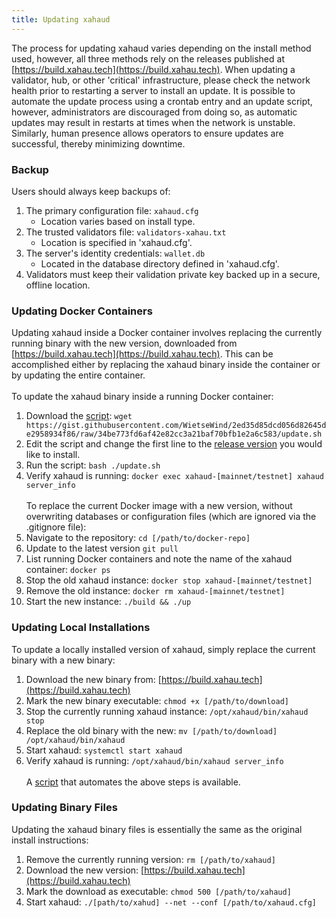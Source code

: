 ```yaml
---
title: Updating xahaud
---
```

The process for updating xahaud varies depending on the install method used, however, all three methods rely on the releases published at [https://build.xahau.tech](https://build.xahau.tech). When updating a validator, hub, or other 'critical' infrastructure, please check the network health prior to restarting a server to install an update. It is possible to automate the update process using a crontab entry and an update script, however, administrators are discouraged from doing so, as automatic updates may result in restarts at times when the network is unstable. Similarly, human presence allows operators to ensure updates are successful, thereby minimizing downtime.

### Backup
Users should always keep backups of:
1. The primary configuration file: `xahaud.cfg`
    - Location varies based on install type.
2. The trusted validators file: `validators-xahau.txt`
    - Location is specified in 'xahaud.cfg'.
3. The server's identity credentials: `wallet.db`
    - Located in the database directory defined in 'xahaud.cfg'.
4. Validators must keep their validation private key backed up in a secure, offline location.

### Updating Docker Containers
Updating xahaud inside a Docker container involves replacing the currently running binary with the new version, downloaded from [https://build.xahau.tech](https://build.xahau.tech). This can be accomplished either by replacing the xahaud binary inside the container or by updating the entire container.
<br></br>
To update the xahaud binary inside a running Docker container:
1. Download the [script](https://gist.githubusercontent.com/WietseWind/2ed35d85dcd056d82645de2958934f86/raw/34be773fd6af42e82cc3a21baf70bfb1e2a6c583/update.sh): `wget https://gist.githubusercontent.com/WietseWind/2ed35d85dcd056d82645de2958934f86/raw/34be773fd6af42e82cc3a21baf70bfb1e2a6c583/update.sh`
2. Edit the script and change the first line to the [release version](https://build.xahau.tech) you would like to install.
3. Run the script: `bash ./update.sh`
4. Verify xahaud is running: `docker exec xahaud-[mainnet/testnet] xahaud server_info`
<br></br>
To replace the current Docker image with a new version, without overwriting databases or configuration files (which are ignored via the .gitignore file):
1. Navigate to the repository: `cd [/path/to/docker-repo]`
2. Update to the latest version `git pull`
3. List running Docker containers and note the name of the xahaud container: `docker ps`
4. Stop the old xahaud instance: `docker stop xahaud-[mainnet/testnet]`
5. Remove the old instance: `docker rm xahaud-[mainnet/testnet]`
6. Start the new instance: `./build && ./up`

### Updating Local Installations
To update a locally installed version of xahaud, simply replace the current binary with a new binary:
1. Download the new binary from: [https://build.xahau.tech](https://build.xahau.tech)
2. Mark the new binary executable: `chmod +x [/path/to/download]`
3. Stop the currently running xahaud instance: `/opt/xahaud/bin/xahaud stop`
4. Replace the old binary with the new: `mv [/path/to/download] /opt/xahaud/bin/xahaud`
5. Start xahaud: `systemctl start xahaud`
6. Verify xahaud is running: `/opt/xahaud/bin/xahaud server_info`
<br></br>
A [script](https://gist.githubusercontent.com/WietseWind/9480a4fc95e904e54524406005c8c963/raw/2b200fdc2e5b471ae4f6625674aff1765d63e744/update.sh) that automates the above steps is available.

### Updating Binary Files
Updating the xahaud binary files is essentially the same as the original install instructions:
1. Remove the currently running version: `rm [/path/to/xahaud]`
2. Download the new version: [https://build.xahau.tech](https://build.xahau.tech)
3. Mark the download as executable: `chmod 500 [/path/to/xahaud]`
4. Start xahaud: `./[path/to/xahud] --net --conf [/path/to/xahaud.cfg]`
